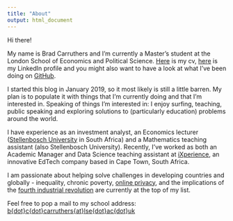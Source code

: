 ```yaml
---
title: "About"
output: html_document
---
```


Hi there!

My name is Brad Carruthers and I'm currently a Master's student at the London School of Economics and Political Science. [Here](/img/carruthers-cv-18-01-2019.pdf) is my cv, [here](https://www.linkedin.com/in/brad-carruthers-7b737190/) is my LinkedIn profile and you might also want to have a look at what I've been doing on [GitHub](https://github.com/BCallumCarr).

I started this blog in January 2019, so it most likely is still a little barren. My plan is to populate it with things that I'm currently doing and that I'm interested in. Speaking of things I'm interested in: I enjoy surfing, teaching, public speaking and exploring solutions to (particularly education) problems around the world.

I have experience as an investment analyst, an Economics lecturer ([Stellenbosch University](http://www.sun.ac.za/english) in South Africa) and a Mathematics teaching assistant (also Stellenbosch University). Recently, I've worked as both an Academic Manager and Data Science teaching assistant at [iXperience](http://ixperience.co.za), an innovative EdTech company based in Cape Town, South Africa.

I am passionate about helping solve challenges in developing countries and globally - inequality, chronic poverty, [online privacy](https://www.privacy.io), and the implications of the [fourth industrial revolution](https://www.weforum.org/agenda/2016/01/the-fourth-industrial-revolution-what-it-means-and-how-to-respond) are currently at the top of my list.

Feel free to pop a mail to my school address: [b{dot}c{dot}carruthers{at}lse{dot}ac{dot}uk](mailto:b.c.carruthers@lse.ac.uk)